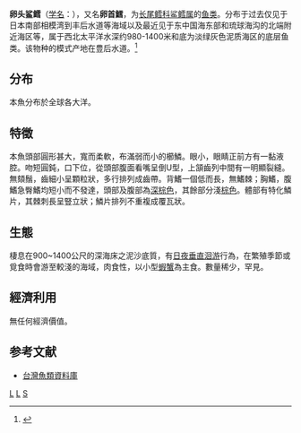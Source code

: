 {{Speciesbox
| taxon = Squalogadus modificatus
| status = LC
| status_system = IUCN3.1
| status_ref = <ref name = IUCN>{{cite journal | author = Iwamoto, T. | year = 2015 | title = ''Squalogadus modificatus'' | journal = [[The_IUCN_Red_List_of_Threatened_Species|The IUCN Red List of Threatened Species]] | volume = 2015 | page = e.T190237A15603025 | doi = 10.2305/IUCN.UK.2015-4.RLTS.T190237A15603025.en |  accessdate = 1 April 2018}}</ref>
| binomial_authority = (Gilbert et Hubbs, 1916)
}}

'''卵头鲨鳕'''（[[学名|学名]]：{{lang|la|''Squalogadus modificatus''}}），又名'''卵首鱈'''，为[[长尾鳕科|长尾鳕科]][[鲨鳕属|鲨鳕属]]的[[鱼类|鱼类]]。分布于过去仅见于日本南部相模湾到丰后水道等海域以及最近见于东中国海东部和琉球海沟的北端附近海区等，属于西北太平洋水深约980-1400米和底为淡绿灰色泥质海区的底层鱼类。该物种的模式产地在豊后水道。<ref name='id6833'>{{cite web| url =http://www.bioinfo.cn/db05/BjdwSpecies.php?action=view&id=6833| title =卵头鲨鳕| work =《中国动物物种编目数据库》| publisher =中国科学院微生物研究所| author =中国科学院动物研究所| accessdate =2009-04-11| deadurl =yes| archiveurl =https://web.archive.org/web/20160305063051/http://www.bioinfo.cn/db05/BjdwSpecies.php?action=view&id=6833| archivedate =2016-03-05}}</ref>

==分布==
本魚分布於全球各大洋。
==特徵==
本魚頭部圓形甚大，寬而柔軟，布滿弱而小的櫛鱗。眼小，眼睛正前方有一黏液腔。吻短圓鈍，口下位，從頭部腹面看嘴呈倒U型，上頷齒列中間有一明顯裂縫。無頦鬚，齒細小呈顆粒狀，多行排列成齒帶。背鰭一個低而長，無鰭棘；胸鰭，腹鰭急臀鰭均短小而不發達，頭部及腹部為[[深棕色|深棕色]]，其餘部分淺[[棕色|棕色]]。體部有特化鱗片，其棘刺長呈豎立狀；鱗片排列不重複成覆瓦狀。
==生態==
棲息在900~1400公尺的深海床之泥沙底質，有[[晝夜垂直遷移|日夜垂直洄游]]行為，在繁殖季節或覓食時會游至較淺的海域，肉食性，以小型[[蝦|蝦]][[蟹|蟹]]為主食。數量稀少，罕見。
==經濟利用==
無任何經濟價值。

==参考文献==
{{reflist}}
*[http://fishdb.sinica.edu.tw/ 台灣魚類資料庫]{{Wayback|url=http://fishdb.sinica.edu.tw/ |date=20160304193340 }}
{{Taxonbar|from=Q3752033}}

[[Category:鲨鳕属|L]]
[[Category:鼠尾鱈科|L]]
[[Category:1916年描述的魚類|S]]